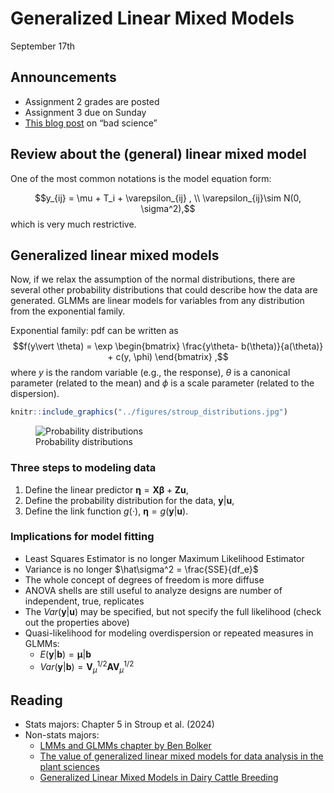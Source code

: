 # Generalized Linear Mixed Models 

September 17th 

## Announcements 

- Assignment 2 grades are posted 
- Assignment 3 due on Sunday 
- [This blog post](https://statmodeling.stat.columbia.edu/2025/09/17/hey-nature-magazine-reputation-is-a-two-way-street/) on "bad science" 

## Review about the (general) linear mixed model

One of the most common notations is the model equation form:

$$y_{ij} = \mu + T_i + \varepsilon_{ij} , \\ \varepsilon_{ij}\sim N(0, \sigma^2),$$
which is very much restrictive. 

## Generalized linear mixed models

Now, if we relax the assumption of the normal distributions, there are several other probability distributions that could describe how the data are generated. 
GLMMs are linear models for variables from any distribution from the exponential family. 

Exponential family: pdf can be written as 
$$f(y\vert \theta) = \exp \begin{bmatrix} \frac{y\theta- b(\theta)}{a(\theta)} + c(y, \phi) \end{bmatrix} ,$$
where $y$ is the random variable (e.g., the response), $\theta$ is a canonical parameter (related to the mean) and $\phi$ is a scale parameter (related to the dispersion). 

```r
knitr::include_graphics("../figures/stroup_distributions.jpg")
```

![Probability distributions](https://camo.githubusercontent.com/b30b7ec9ec68f28b892eb6d2159c69e79f59a881f05197392332a15787b6fb00/68747470733a2f2f7261772e6769746875622e636f6d2f7261736d757361622f646973747269627574696f6e5f6469616772616d732f6d61737465722f616c6c5f64697374735f736d616c6c65722e706e67)

### Three steps to modeling data 

1. Define the linear predictor $\boldsymbol\eta = \mathbf{X}\boldsymbol{\beta} + \mathbf{Z}\mathbf{u}$, 
2. Define the probability distribution for the data, $\mathbf{y}|\mathbf{u}$, 
3. Define the link function $g(\cdot)$, $\boldsymbol\eta = g(\mathbf{y}|\mathbf{u})$. 

### Implications for model fitting 

- Least Squares Estimator is no longer Maximum Likelihood Estimator 
- Variance is no longer $\hat\sigma^2 = \frac{SSE}{df_e}$ 
- The whole concept of degrees of freedom is more diffuse 
- ANOVA shells are still useful to analyze designs are number of independent, true, replicates
- The $Var(\mathbf{y}|\mathbf{u})$ may be specified, but not specify the full likelihood (check out the properties above) 
- Quasi-likelihood for modeling overdispersion or repeated measures in GLMMs: 
  - $E(\mathbf{y} \vert \mathbf{b}) = \boldsymbol{\mu}\vert \mathbf{b}$ 
  - $Var(\mathbf{y} \vert \mathbf{b}) = \mathbf{V}_{\mu}^{1/2}\mathbf{A}\mathbf{V}_{\mu}^{1/2}$ 


## Reading 

- Stats majors: Chapter 5 in Stroup et al. (2024) 
- Non-stats majors: 
  - [LMMs and GLMMs chapter by Ben Bolker](https://ms.mcmaster.ca/~bolker/R/misc/foxchapter/14-Fox-Chap13.pdf) 
  - [The value of generalized linear mixed models for data analysis in the plant sciences](https://www.frontiersin.org/journals/horticulture/articles/10.3389/fhort.2024.1423462/full)
  - [Generalized Linear Mixed Models in Dairy Cattle Breeding](https://www.sciencedirect.com/science/article/pii/S0022030298757078)
